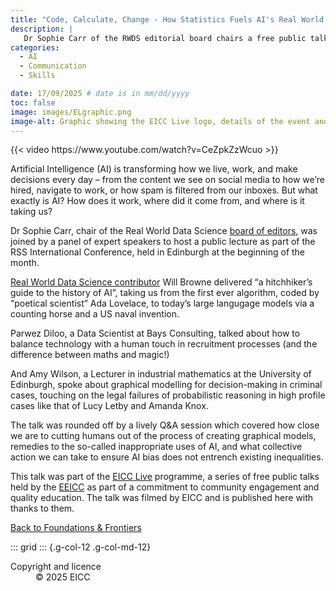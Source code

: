 ```yaml
---
title: "Code, Calculate, Change - How Statistics Fuels AI's Real World Impact: EICC Live"
description: |
   Dr Sophie Carr of the RWDS editorial board chairs a free public talk at the RSS International Conference in Edinburgh.     
categories:
  - AI
  - Communication
  - Skills

date: 17/09/2025 # date is in mm/dd/yyyy
toc: false
image: images/ELgraphic.png
image-alt: Graphic showing the EICC Live logo, details of the event and a woman coding on a device.
---
```


{{< video https://www.youtube.com/watch?v=CeZpkZzWcuo >}}


Artificial Intelligence (AI) is transforming how we live, work, and make decisions every day – from the content we see on social media to how we’re hired, navigate to work, or how spam is filtered from our inboxes. But what exactly is AI? How does it work, where did it come from, and where is it taking us? 

Dr Sophie Carr, chair of the Real World Data Science [board of editors](https://realworlddatascience.net/the-pulse/editors-blog/posts/2022/10/18/meet-the-team.html), was joined by a panel of expert speakers to host a public lecture as part of the RSS International Conference, held in Edinburgh at the beginning of the month. 

[Real World Data Science contributor](https://realworlddatascience.net/the-pulse/posts/2025/07/28/NHS-foundation-AI.html) Will Browne delivered "a hitchhiker's guide to the history of AI", taking us from the first ever algorithm, coded by "poetical scientist" Ada Lovelace, to today's large langugage models via a counting horse and a US naval invention. 

Parwez Diloo, a Data Scientist at Bays Consulting, talked about how to balance technology with a human touch in recruitment processes (and the difference between maths and magic!)

And Amy Wilson, a Lecturer in industrial mathematics at the University of Edinburgh, spoke about graphical modelling for decision-making in criminal cases, touching on the legal failures of probabilistic reasoning in high profile cases like that of Lucy Letby and Amanda Knox.

The talk was rounded off by a lively Q&A session which covered how close we are to cutting humans out of the process of creating graphical models, remedies to the so-called inappropriate uses of AI, and what collective action we can take to ensure AI bias does not entrench existing inequalities. 

This talk was part of the [EICC Live](https://www.eicc.co.uk/eicc-live/) programme, a series of free public talks held by the [EEICC](https://www.eicc.co.uk/) as part of a commitment to community engagement and quality education. The talk was filmed by EICC and is published here with thanks to them. 

::: {.g-col-12 .g-col-sm-6}
::: {.nav-btn}
[Back to Foundations & Frontiers](/foundations-frontiers/index.qmd)
:::
:::

::: further-info
::: grid
::: {.g-col-12 .g-col-md-12}
:::
::: {.g-col-12 .g-col-md-6}
Copyright and licence
:   © 2025 EICC
:::

